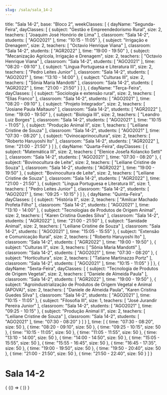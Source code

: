 ```yaml
---
slug: /sala/sala_14-2
---
```

  title: "Sala 14-2",
  base: "Bloco 2",
  weekClasses: [
    {
      dayName: "Segunda-Feira",
      dayClasses: [
        {
          subject: "Gestão e Empreendedorismo Rural",
          size: 2,
          teachers: [
            "Joaquim José Honório de Lima"
          ],
          classroom: "Sala 14-2",
          students: [
            "AGO2021"
          ],
          time: "10:15 - 11:05"
        },
        {
          subject: "Irrigação e Drenagem",
          size: 2,
          teachers: [
            "Octavio Henrique Viana"
          ],
          classroom: "Sala 14-2",
          students: [
            "AGR2022"
          ],
          time: "19:00 - 19:50"
        },
        {
          subject: "Mecanização Agrícola, Irrigação e Drenagem",
          size: 2,
          teachers: [
            "Octavio Henrique Viana"
          ],
          classroom: "Sala 14-2",
          students: [
            "AGO2021"
          ],
          time: "08:20 - 09:10"
        },
        {
          subject: "Língua Portuguesa e Literatura III",
          size: 2,
          teachers: [
            "Pedro Leites Junior"
          ],
          classroom: "Sala 14-2",
          students: [
            "AGO2021"
          ],
          time: "13:10 - 14:00"
        },
        {
          subject: "Culturas III",
          size: 2,
          teachers: [
            "Sônia Maria Mandotti"
          ],
          classroom: "Sala 14-2",
          students: [
            "AGR2022"
          ],
          time: "21:00 - 21:50"
        }
      ]
    },
    {
      dayName: "Terça-Feira",
      dayClasses: [
        {
          subject: "Sociologia e extensão rural",
          size: 2,
          teachers: [
            "Elias Franco"
          ],
          classroom: "Sala 14-2",
          students: [
            "AGO2021"
          ],
          time: "08:20 - 09:10"
        },
        {
          subject: "Projeto Integrador",
          size: 2,
          teachers: [
            "Josiane Paula Maltauro"
          ],
          classroom: "Sala 14-2",
          students: [
            "AGR2022"
          ],
          time: "19:00 - 19:50"
        },
        {
          subject: "Biologia III",
          size: 2,
          teachers: [
            "Leandro Luiz Borges"
          ],
          classroom: "Sala 14-2",
          students: [
            "AGO2021"
          ],
          time: "10:15 - 11:05"
        },
        {
          subject: "Produção Animal II",
          size: 1,
          teachers: [
            "Leiliane Cristine de Souza"
          ],
          classroom: "Sala 14-2",
          students: [
            "AGO2021"
          ],
          time: "07:30 - 08:20"
        },
        {
          subject: "Ovinocaprinocultura",
          size: 2,
          teachers: [
            "Roberto Haruyoshi Ito"
          ],
          classroom: "Sala 14-2",
          students: [
            "AGR2022"
          ],
          time: "21:00 - 21:50"
        }
      ]
    },
    {
      dayName: "Quarta-Feira",
      dayClasses: [
        {
          subject: "Matemática III",
          size: 2,
          teachers: [
            "Elenice Josefa Kolancko Setti"
          ],
          classroom: "Sala 14-2",
          students: [
            "AGO2021"
          ],
          time: "07:30 - 08:20"
        },
        {
          subject: "Bovinocultura de Leite",
          size: 2,
          teachers: [
            "Leiliane Cristine de Souza"
          ],
          classroom: "Sala 14-2",
          students: [
            "AGR2022"
          ],
          time: "19:00 - 19:50"
        },
        {
          subject: "Bovinocultura de Leite",
          size: 2,
          teachers: [
            "Leiliane Cristine de Souza"
          ],
          classroom: "Sala 14-2",
          students: [
            "AGR2022"
          ],
          time: "21:00 - 21:50"
        },
        {
          subject: "Língua Portuguesa e Literatura III",
          size: 1,
          teachers: [
            "Pedro Leites Junior"
          ],
          classroom: "Sala 14-2",
          students: [
            "AGO2021"
          ],
          time: "09:25 - 10:15"
        }
      ]
    },
    {
      dayName: "Quinta-Feira",
      dayClasses: [
        {
          subject: "História II",
          size: 2,
          teachers: [
            "Amilcar Machado Profeta Filho"
          ],
          classroom: "Sala 14-2",
          students: [
            "AGO2021"
          ],
          time: "13:10 - 14:00"
        },
        {
          subject: "Tecnologias de Produtos de Origem Animal",
          size: 2,
          teachers: [
            "Karen Cristina Guedes Silva"
          ],
          classroom: "Sala 14-2",
          students: [
            "AGR2022"
          ],
          time: "21:00 - 21:50"
        },
        {
          subject: "Sanidade Animal",
          size: 2,
          teachers: [
            "Leiliane Cristine de Souza"
          ],
          classroom: "Sala 14-2",
          students: [
            "AGO2021"
          ],
          time: "15:05 - 15:55"
        },
        {
          subject: "Extensão e Comunicação Rural",
          size: 2,
          teachers: [
            "Roberto Haruyoshi Ito"
          ],
          classroom: "Sala 14-2",
          students: [
            "AGR2022"
          ],
          time: "19:00 - 19:50"
        },
        {
          subject: "Culturas II",
          size: 3,
          teachers: [
            "Sônia Maria Mandotti"
          ],
          classroom: "Sala 14-2",
          students: [
            "AGO2021"
          ],
          time: "07:30 - 08:20"
        },
        {
          subject: "Horticultura",
          size: 2,
          teachers: [
            "Tatiane Martinazzo Portz"
          ],
          classroom: "Sala 14-2",
          students: [
            "AGO2021"
          ],
          time: "10:15 - 11:05"
        }
      ]
    },
    {
      dayName: "Sexta-Feira",
      dayClasses: [
        {
          subject: "Tecnologia de Produtos de Origem Vegetal",
          size: 2,
          teachers: [
            "Daniele de Almeida Paula"
          ],
          classroom: "Sala 14-2",
          students: [
            "AGR2022"
          ],
          time: "19:00 - 19:50"
        },
        {
          subject: "Agroindustrialização de Produtos de Origem Vegetal e Animal (APOVA)",
          size: 2,
          teachers: [
            "Daniele de Almeida Paula",
            "Karen Cristina Guedes Silva"
          ],
          classroom: "Sala 14-2",
          students: [
            "AGO2021"
          ],
          time: "10:15 - 11:05"
        },
        {
          subject: "Filosofia III",
          size: 1,
          teachers: [
            "José Jurandir Pereira Junior"
          ],
          classroom: "Sala 14-2",
          students: [
            "AGO2021"
          ],
          time: "09:25 - 10:15"
        },
        {
          subject: "Produção Animal II",
          size: 2,
          teachers: [
            "Leiliane Cristine de Souza"
          ],
          classroom: "Sala 14-2",
          students: [
            "AGO2021"
          ],
          time: "07:30 - 08:20"
        }
      ]
    }
  ],
  time: [
    {
      time: "07:30 - 08:20",
      size: 50
    },
    {
      time: "08:20 - 09:10",
      size: 50
    },
    {
      time: "09:25 - 10:15",
      size: 50
    },
    {
      time: "10:15 - 11:05",
      size: 50
    },
    {
      time: "11:05 - 11:55",
      size: 50
    },
    {
      time: "13:10 - 14:00",
      size: 50
    },
    {
      time: "14:00 - 14:50",
      size: 50
    },
    {
      time: "15:05 - 15:55",
      size: 50
    },
    {
      time: "15:55 - 16:45",
      size: 50
    },
    {
      time: "16:45 - 17:35",
      size: 50
    },
    {
      time: "19:00 - 19:50",
      size: 50
    },
    {
      time: "19:50 - 20:40",
      size: 50
    },
    {
      time: "21:00 - 21:50",
      size: 50
    },
    {
      time: "21:50 - 22:40",
      size: 50
    }
  ]
}

# Sala 14-2

<div>
  {
    <BrowserOnly>
      {() => (
        <Grid
          title={data.title}
          weekClasses={data.weekClasses}
          time={data.time}
        />
      )}
    </BrowserOnly>
  }
</div>
